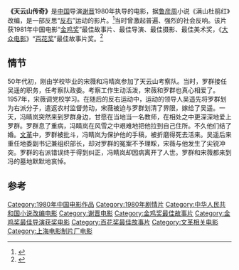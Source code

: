 {{Infobox Film
| name           = 天云山传奇
| image          = 
| caption        = 
| director       = [[谢晋|谢晋]]
| producer       = 
| writer         = [[鲁彦周|鲁彦周]]
| narrator       = 
| starring       = [[石维坚|石维坚]]、[[王馥荔|王馥荔]]、[[施建岚|施建岚]]、[[仲星火|仲星火]]
| music          = 
| cinematography = 许琦
| editing        = 
| distributor    = [[上海电影制片厂|上海电影制片厂]]
| released       = 1980
| runtime        = 120分钟
| country        = [[中华人民共和国电影|中华人民共和国]]
| language       = [[普通话|普通话]]
| budget         = 
| preceded_by    = 
| followed_by    =
}}
'''《天云山传奇》'''是[[中华人民共和国|中国]]导演[[谢晋|谢晋]]1980年执导的电影，据[[鲁彦周|鲁彦周]]小说《满山杜鹃红》改编，是一部反思“[[反右|反右]]”运动的影片。<ref>{{Cite web |url=http://news.jfdaily.com/xwzt/news/2008/Z4r/20/21_1/200810/t20081023_420309.htm |title=谢晋揭秘《天云山传奇》拍摄内情 |access-date=2010-07-17 |archive-date=2012-11-16 |archive-url=https://web.archive.org/web/20121116105654/http://news.jfdaily.com/xwzt/news/2008/Z4r/20/21_1/200810/t20081023_420309.htm |dead-url=no }}</ref>当时曾激起普遍、强烈的社会反响。该片获1981年中国电影“[[金鸡奖|金鸡奖]]”最佳故事片、最佳导演、最佳摄影、最佳美术奖，《[[大众电影|大众电影]]》“[[百花奖|百花奖]]”最佳故事片奖。<ref>{{Cite web |url=http://sh.sina.com.cn/20050802/151054211.shtml |title=天云山传奇 |access-date=2010-07-17 |archive-date=2016-03-04 |archive-url=https://web.archive.org/web/20160304191647/http://sh.sina.com.cn/20050802/151054211.shtml |dead-url=no }}</ref>

==情节==
50年代初，刚由学校毕业的宋薇和冯晴岚参加了天云山考察队。当时，罗群接任吴遥的职务，任考察队政委。考察工作生动活泼，宋薇和罗群也真心相爱了。1957年，宋薇调党校学习。在随后的反右运动中，运动的领导人吴遥先将罗群划为右派分子，遣返农村监督劳动，宋薇被迫与罗群划清了界限，嫁给了吴遥。一天，冯睛岚突然来到罗群身边，甘愿在当地当一名教师，在相处之中更深深地爱上罗群。罗群息了重病，冯睛岚在风雪之中艰难地把他拉到自己住所。不久他们结了婚。[[文革|文革]]中，罗群被批斗，冯睛岚为保护他的手稿，被折磨得死去活来。吴遥后来重任地委副书记兼组织部长，却对罗群的冤案不予理睬，宋薇与他发生了尖锐冲突。罗群的右派错误终于得到纠正，冯睛岚却因病离开了人世。罗群和宋薇都来到冯的墓地默默地哀悼。

==参考==
{{Reflist}}

{{中国电影金鸡奖最佳故事片}}
{{百花奖最佳故事片}}
{{文革题材作品|nocat}}
{{谢晋}}
[[Category:1980年中国电影作品|Category:1980年中国电影作品]]
[[Category:1980年剧情片|Category:1980年剧情片]]
[[Category:中华人民共和国小说改编电影|Category:中华人民共和国小说改编电影]]
[[Category:谢晋电影|Category:谢晋电影]]
[[Category:金鸡奖最佳故事片|Category:金鸡奖最佳故事片]]
[[Category:金鸡奖最佳导演获奖电影|Category:金鸡奖最佳导演获奖电影]]
[[Category:百花奖最佳故事片|Category:百花奖最佳故事片]]
[[Category:文革相关电影|Category:文革相关电影]]
[[Category:上海电影制片厂电影|Category:上海电影制片厂电影]]
